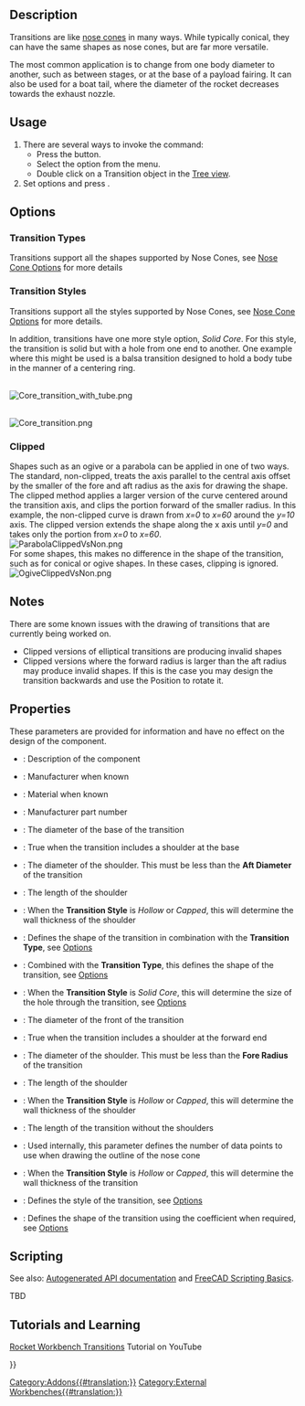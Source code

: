 <languages/>
<translate>

<!--T:1-->
{{Docnav
|[[Rocket_NoseCone|Nose Cone]]
|[[Rocket_BodyTube|Body Tube]]
|[[Rocket_Workbench|Rocket Workbench]]
|IconL=Rocket_NoseCone.svg
|IconR=Rocket_BodyTube.svg
|IconC=RocketWorkbench.svg
}}

<!--T:2-->
{{GuiCommand
|Name=Rocket Transition
|MenuLocation=Rocket → Transition
|Workbenches=[[Rocket_Workbench|Rocket Workbench]]
|Version=0.19
}}

== Description == <!--T:3-->

<!--T:4-->
Transitions are like [[Rocket_NoseCone|nose cones]] in many ways. While typically conical, they can have the same shapes as nose cones, but are far more versatile.

<!--T:5-->
The most common application is to change from one body diameter to another, such as between stages, or at the base of a payload fairing. It can also be used for a boat tail, where the diameter of the rocket decreases towards the exhaust nozzle.

== Usage == <!--T:6-->

<!--T:7-->
# There are several ways to invoke the command: 
#* Press the {{Button|[[Image:Rocket_Transition.svg|16px]] [[Rocket_Transition|Transition]]}} button.
#* Select the {{MenuCommand|Rocket → [[Image:Rocket_Transition.svg|16px]] Transition}} option from the menu.
#* Double click on a Transition object in the [[Tree_view|Tree view]].
# Set options and press {{Button|OK}}.

== Options == <!--T:8-->

=== Transition Types === <!--T:9-->

<!--T:10-->
Transitions support all the shapes supported by Nose Cones, see [[Rocket_NoseCone#Options|Nose Cone Options]] for more details

=== Transition Styles === <!--T:11-->

<!--T:12-->
Transitions support all the styles supported by Nose Cones, see [[Rocket_NoseCone#Options|Nose Cone Options]] for more details.

<!--T:13-->
In addition, transitions have one more style option, ''Solid Core''. For this style, the transition is solid but with a hole from one end to another. One example where this might be used is a balsa transition designed to hold a body tube in the manner of a centering ring.

<!--T:14-->
<br>
</translate>
[[File:Core_transition_with_tube.png]]
<translate>
<!--T:15-->
{{Caption|Transition with aft shoulder holding a body tube}}

<!--T:16-->
<br>
</translate>
[[File:Core_transition.png]]
<translate>
<!--T:17-->
{{Caption|Transition with fore and aft shoulders showing the internal core}}

=== Clipped === <!--T:18-->

<!--T:19-->
Shapes such as an ogive or a parabola can be applied in one of two ways. The standard, non-clipped, treats the axis parallel to the central axis offset by the smaller of the fore and aft radius as the axis for drawing the shape. The clipped method applies a larger version of the curve centered around the transition axis, and clips the portion forward of the smaller radius. In this example, the non-clipped curve is drawn from ''x=0'' to ''x=60'' around the ''y=10'' axis. The clipped version extends the shape along the x axis until ''y=0'' and takes only the portion from ''x=0'' to ''x=60''.<br>

</translate>
[[File:ParabolaClippedVsNon.png]]
<translate>
<!--T:20-->
{{Caption|Clipped and non-clipped curves for a parabolic transition}}<br>

<!--T:21-->
For some shapes, this makes no difference in the shape of the transition, such as for conical or ogive shapes. In these cases, clipping is ignored.<br>

</translate>
[[File:OgiveClippedVsNon.png]]
<translate>
<!--T:22-->
{{Caption|Clipped and non-clipped curves for an ogive transition}}<br>

== Notes == <!--T:23-->

<!--T:24-->
There are some known issues with the drawing of transitions that are currently being worked on.
* Clipped versions of elliptical transitions are producing invalid shapes
* Clipped versions where the forward radius is larger than the aft radius may produce invalid shapes. If this is the case you may design the transition backwards and use the Position to rotate it.

== Properties == <!--T:25-->

<!--T:26-->
{{TitleProperty|Rocket Component}}

<!--T:27-->
These parameters are provided for information and have no effect on the design of the component.

<!--T:28-->
* {{PropertyData|Description}}: Description of the component
* {{PropertyData|Manufacturer}}: Manufacturer when known
* {{PropertyData|Material}}: Material when known
* {{PropertyData|Part Number}}: Manufacturer part number

<!--T:29-->
{{TitleProperty|Transition}}

<!--T:30-->
* {{PropertyData|Aft Diameter}}: The diameter of the base of the transition
* {{PropertyData|Aft Shoulder}}: True when the transition includes a shoulder at the base
* {{PropertyData|Aft Shoulder Diameter}}: The diameter of the shoulder. This must be less than the '''Aft Diameter''' of the transition
* {{PropertyData|Aft Shoulder Length}}: The length of the shoulder
* {{PropertyData|Aft Shoulder Thickness}}: When the '''Transition Style''' is ''Hollow'' or ''Capped'', this will determine the wall thickness of the shoulder
* {{PropertyData|Clipped}}: Defines the shape of the transition in combination with the '''Transition Type''', see [[#Options|Options]]
* {{PropertyData|Coefficient}}: Combined with the '''Transition Type''', this defines the shape of the transition, see [[#Options|Options]]
* {{PropertyData|Core Diameter}}: When the '''Transition Style''' is ''Solid Core'', this will determine the size of the hole through the transition, see [[#Options|Options]]
* {{PropertyData|Fore Diameter}}: The diameter of the front of the transition
* {{PropertyData|Fore Shoulder}}: True when the transition includes a shoulder at the forward end
* {{PropertyData|Fore Shoulder Diameter}}: The diameter of the shoulder. This must be less than the '''Fore Radius''' of the transition
* {{PropertyData|Fore Shoulder Length}}: The length of the shoulder
* {{PropertyData|Fore Shoulder Thickness}}: When the '''Transition Style''' is ''Hollow'' or ''Capped'', this will determine the wall thickness of the shoulder
* {{PropertyData|Length}}: The length of the transition without the shoulders
* {{PropertyData|Resolution}}: Used internally, this parameter defines the number of data points to use when drawing the outline of the nose cone
* {{PropertyData|Thickness}}: When the '''Transition Style''' is ''Hollow'' or ''Capped'', this will determine the wall thickness of the transition
* {{PropertyData|Transition Style}}: Defines the style of the transition, see [[#Options|Options]]
* {{PropertyData|Transition Type}}: Defines the shape of the transition using the coefficient when required, see [[#Options|Options]]

== Scripting == <!--T:31-->

<!--T:32-->
See also: [https://freecad.github.io/SourceDoc/ Autogenerated API documentation] and [[FreeCAD_Scripting_Basics|FreeCAD Scripting Basics]].

<!--T:33-->
TBD

== Tutorials and Learning == <!--T:34-->

<!--T:35-->
[https://youtu.be/O5Ze4MYAHNA Rocket Workbench Transitions] Tutorial on YouTube


<!--T:36-->
{{Docnav
|[[Rocket_NoseCone|Nose Cone]]
|[[Rocket_BodyTube|Body Tube]]
|[[Rocket_Workbench|Rocket Workbench]]
|IconL=Rocket_NoseCone.svg
|IconR=Rocket_BodyTube.svg
|IconC=RocketWorkbench.svg
}}

</translate>
{{Userdocnavi{{#translation:}}}}
[[Category:Addons{{#translation:}}]]
[[Category:External Workbenches{{#translation:}}]]